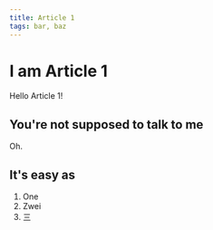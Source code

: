 ```yaml
---
title: Article 1
tags: bar, baz
---
```


# I am Article 1
Hello Article 1!

## You're not supposed to talk to me
Oh.

## It's easy as
1. One
2. Zwei
3. 三
